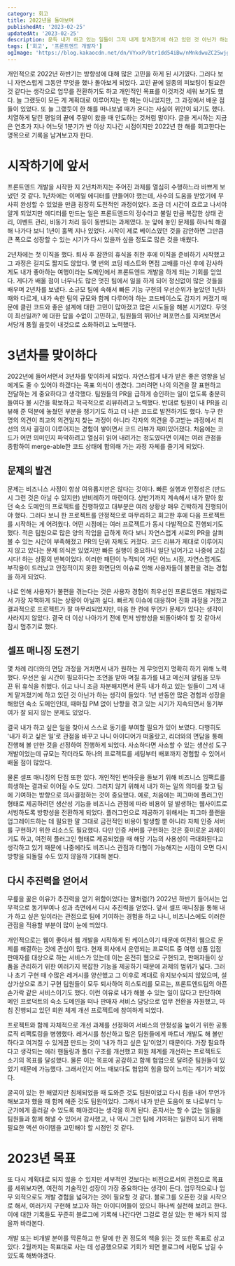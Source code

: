 ```yaml
---
category: 회고
title: 2022년을 돌아보며
publishedAt: '2023-02-25'
updatedAt: '2023-02-25'
description: 문득 내가 하고 있는 일들이 그저 내게 맡겨졌기에 하고 있던 것 아닌가 하는 생각이 들었다. 스스로 하고 싶은 일을 찾아서 해 보았고, 그 결과 장점과 단점이 모두 뚜렷한 경험을 하였다. 또한 그 어느 때보다도 협업의 힘을 많이 느낀 한 해였다.
tags: ['회고', '프론트엔드 개발자']
ogImage: 'https://blog.kakaocdn.net/dn/VYxxP/btr1dd54iBw/nMnkdwuZC25wjgu8k8mBK1/img.png'
---
```


개인적으로 2022년 하반기는 방향성에 대해 많은 고민을 하게 된 시기였다. 그러다 보니 자연스럽게 그동안 무엇을 했나 돌아보게 되었다. 고민 끝에 일종의 피보팅이 필요한 것 같다는 생각으로 업무를 전환하기도 하고 개인적인 목표를 이것저것 세워 보기도 했다. 늘 그랬듯이 모든 게 계획대로 이루어지는 한 해는 아니었지만, 그 과정에서 배운 점들이 있었다. 또 늘 그랬듯이 한 해를 떠나보낼 때가 온다는 사실이 위안이 되기도 했다. 치열하게 달린 평일의 끝에 주말이 왔을 때 안도하는 것처럼 말이다. 글을 게시하는 지금은 연초가 지나 어느덧 1분기가 반 이상 지나간 시점이지만 2022년 한 해를 회고한다는 명목으로 기록을 남겨보고자 한다.

# 시작하기에 앞서

프론트엔드 개발을 시작한 지 2년차까지는 주어진 과제를 열심히 수행하느라 바쁘게 보냈던 것 같다. 1년차에는 이메일 에디터를 만들어야 했는데, 사수의 도움을 받았기에 무사히 완성할 수 있었을 만큼 굉장히 도전적인 과정이었다. 조금 더 시간이 흐르고 나서야 알게 되었지만 에디터를 만드는 일은 프론트엔드의 정수라고 불릴 만큼 복잡한 상태 관리, 이벤트 관리, 비동기 처리 등이 동반되는 과제였다. 눈 앞에 놓인 문제를 하나씩 해결해 나가다 보니 1년이 훌쩍 지나 있었다. 시작이 제로 베이스였던 것을 감안하면 그만큼 큰 폭으로 성장할 수 있는 시기가 다시 있을까 싶을 정도로 많은 것을 배웠다.

2년차에는 첫 이직을 했다. 퇴사 후 잠깐의 휴식을 취한 후에 이직을 준비하기 시작했고 그 과정은 길지도 짧지도 않았다. 몇 번의 코딩 테스트와 면접 고배를 마신 후에 감사하게도 내가 좋아하는 여행이라는 도메인에서 프론트엔드 개발을 하게 되는 기회를 얻었다. 게다가 배울 점이 너무나도 많은 멋진 팀에서 일을 하게 되어 정신없이 많은 것들을 배우며 2년차를 보냈다. 소규모 팀에 속해서 빠른 기능 구현의 우선순위가 높았던 1년차 때와 다르게, 내가 속한 팀의 규모와 함께 다루어야 하는 코드베이스도 갑자기 커졌기 때문에 클린 코드와 좋은 설계에 대한 고민이 많아졌고 많은 시도들을 해본 시기였다. 무엇이 최선일까? 에 대한 답을 수없이 고민하고, 팀원들의 뛰어난 퍼포먼스를 지켜보면서 서당개 풍월 읊듯이 내것으로 소화하려고 노력했다.

# 3년차를 맞이하다

2022년에 들어서면서 3년차를 맞이하게 되었다. 자연스럽게 내가 받은 좋은 영향을 남에게도 줄 수 있어야 하겠다는 목표 의식이 생겼다. 그러려면 나의 의견을 잘 표현하고 전달하는 게 중요하다고 생각했다. 팀원들의 PR을 급하게 승인하는 일이 없도록 충분히 들여다 볼 시간을 확보하고 적극적으로 리뷰하려고 노력했다. 반대로 팀원이 내 PR을 리뷰해 준 덕분에 놓쳤던 부분을 챙기기도 하고 더 나은 코드로 발전하기도 했다. 누구 한 명의 의견이 최고의 의견일지 찾는 과정이 아니라 각자의 의견을 주고받는 과정에서 최선의 의사 결정이 이루어지는 경험이 쌓이면서 코드 리뷰가 재미있어졌다. 처음에는 코드가 어떤 의미인지 파악하려고 열심히 읽어 내려가는 정도였다면 이제는 여러 관점을 종합하여 merge-able한 코드 상태에 합의해 가는 과정 자체를 즐기게 되었다.

## 문제의 발견

문제는 비즈니스 사정이 항상 여유롭지만은 않다는 것이다. 빠른 실행과 안정성은 (반드시 그런 것은 아닐 수 있지만) 반비례하기 마련이다. 상반기까지 계속해서 내가 맡아 왔던 숙소 도메인의 프로젝트를 진행하였고 대부분은 여러 상황상 매우 긴박하게 진행되어야 했다. 그러다 보니 한 프로젝트를 안정적으로 마무리하고 회고한 후에 다음 프로젝트를 시작하는 게 어려웠다. 어떤 시점에는 여러 프로젝트가 동시 다발적으로 진행되기도 했다. 적은 팀원으로 많은 양의 작업을 급하게 하다 보니 자연스럽게 서로의 PR을 살펴볼 수 있는 시간이 부족해졌고 PR의 단위 자체도 커졌다. 코드 리뷰가 제대로 이루어지지 않고 있다는 문제 의식은 있었지만 빠른 실행이 중요하니 일단 넘어가고 나중에 고칩시다! 하는 상황의 반복이었다. 이러한 패턴이 누적되어 가던 어느 시점, 자연스럽게도 부작용이 드러났고 안정적이지 못한 화면단의 이슈로 인해 사용자들이 불편을 겪는 경험을 하게 되었다.

나로 인해 사용자가 불편을 겪는다는 것은 사용자 경험이 최우선인 프론트엔드 개발자로서 가장 자책하게 되는 상황이 아닐까 싶다. 빠르게 이슈에 대응하며 진화 과정을 거쳤고 결과적으로 프로젝트가 잘 마무리되었지만, 마음 한 켠에 무언가 문제가 있다는 생각이 사라지지 않았다. 결국 더 이상 나아가기 전에 먼저 방향성을 되돌아봐야 할 것 같아서 잠시 멈추기로 했다.

## 셀프 매니징 도전기

몇 차례 리더와의 면담 과정을 거치면서 내가 원하는 게 무엇인지 명확히 하기 위해 노력했다. 우선은 쉴 시간이 필요하다는 조언을 받아 며칠 휴가를 내고 메신저 알림을 모두 끈 뒤 휴식을 취했다. 쉬고 나니 조금 차분해지면서 문득 내가 하고 있는 일들이 그저 내게 맡겨졌기에 하고 있던 것 아닌가 하는 생각이 들었다. 1년 반동안 많은 경험과 성장을 해왔던 숙소 도메인인데, 때마침 PM 없이 난항을 겪고 있는 시기가 지속되면서 동기부여가 잘 되지 않는 문제도 있었다.

결국 내가 하고 싶은 일을 찾아서 스스로 동기를 부여할 필요가 있어 보였다. 다행히도 '내가 하고 싶은 일'로 관점을 바꾸고 나니 아이디어가 떠올랐고, 리더와의 면담을 통해 진행해 볼 만한 것을 선정하여 진행하게 되었다. 사소하다면 사소할 수 있는 생산성 도구 개발이었는데 규모는 작더라도 하나의 프로젝트를 세팅부터 배포까지 경험할 수 있어서 배울 점이 많았다.

물론 셀프 매니징의 단점 또한 있다. 개인적인 번아웃을 돌보기 위해 비즈니스 임팩트를 희생하는 결과로 이어질 수도 있다. 그러지 않기 위해서 내가 하는 일의 의미를 찾고 팀에 기여하는 방향으로 의사결정하는 것이 중요했다. 예로, 처음에는 피그마에 플러그인 형태로 제공하려던 생산성 기능을 비즈니스 관점에 따라 비용이 덜 발생하는 웹사이트로 서빙하도록 방향성을 전환하게 되었다. 플러그인으로 제공하기 위해서는 피그마 플랜을 업그레이드하는 데 필요한 말 그대로 금전적인 비용이 발생할 뿐 아니라 자체 인증 서버를 구현하기 위한 리소스도 필요했다. 다만 인증 서버를 구현하는 것은 흥미로운 과제이기도 하고, 여전히 플러그인 형태로 제공되었을 때 해당 기능의 사용성이 극대화된다고 생각하고 있기 때문에 나중에라도 비즈니스 관점과 타협이 가능해지는 시점이 오면 다시 방향을 되돌릴 수도 있지 않을까 기대해 본다.

## 다시 추진력을 얻어서

무릎을 꿇은 이유가 추진력을 얻기 위함이었다는 짤처럼(?) 2022년 하반기 들어서는 업무적으로 동기부여나 성과 측면에서 다시 추진력을 얻었다. 앞서 셀프 매니징을 통해 내가 하고 싶은 일이라는 관점으로 팀에 기여하는 경험을 하고 나니, 비즈니스에도 이러한 관점을 적용할 부분이 많이 눈에 띄었다.

개인적으로는 웹이 좋아서 웹 개발을 시작하게 된 케이스이기 때문에 여전히 웹으로 문제를 해결하는 것에 관심이 많다. 현재 회사에서 운영되는 프로덕트 중 여행 상품 입점 판매자를 대상으로 하는 서비스가 있는데 이는 온전히 웹으로 구현되고, 판매자들이 상품을 관리하기 위한 여러가지 복잡한 기능을 제공하기 때문에 과제의 범위가 넓다. 그러나 초기 구현 때 수많은 레거시를 양산했고 그 이후로 제대로 유지보수되지 않았으며, 설상가상으로 초기 구현 팀원들이 모두 퇴사하여 히스토리를 모르는, 프론트엔드팀의 아픈 손가락 같은 서비스이기도 했다. 이런 이유로 내가 해볼 수 있는 일이 많다고 판단하여 메인 프로덕트의 숙소 도메인을 떠나 판매자 서비스 담당으로 업무 전환을 자원했고, 마침 진행되고 있던 회원 체계 개선 프로젝트에 참여하게 되었다.

프로젝트와 함께 자체적으로 개선 과제를 선정하여 서비스의 안정성을 높이기 위한 공통 로직 리팩토링을 병행했다. 레거시를 청산하고 많은 팀원들에게 파트너 개발도 해 볼만 하다고 여겨질 수 있게끔 만드는 것이 '내가 하고 싶은 일'이었기 때문이다. 가장 필요하다고 생각되는 에러 핸들링과 폴더 구조를 개선했고 회원 체계를 개선하는 프로젝트도 소기의 목표를 달성했다. 물론 이는 목표에 공감하고 함께 협업으로 달려준 팀원들이 있었기 때문에 가능했다. 그래서인지 어느 때보다도 협업의 힘을 많이 느끼는 계기가 되었다.

굴곡이 있는 한 해였지만 침체되었을 때 도와준 것도 팀원이었고 다시 힘을 내어 무언가 해보고자 했을 때 함께 해준 것도 팀원이었다. 그래서 내가 받은 도움이 또 나로부터 누군가에게 흘러갈 수 있도록 해야겠다는 생각을 하게 된다. 혼자서는 할 수 없는 일들을 팀원들과 함께 해낼 수 있어서 감사했고, 나 역시 그런 팀에 기여하는 일원이 되기 위해 필요한 액션 아이템을 고민해야 할 시점인 것 같다.

# 2023년 목표

또 다시 계획대로 되지 않을 수 있지만 세부적인 것보다는 비전으로서의 관점으로 목표를 세워보자면, 여전히 기술적인 성장이 가장 중요하다는 생각이 든다. 업무적으로나 업무 외적으로도 개발 경험을 넓혀가는 것이 필요할 것 같다. 블로그를 오픈한 것을 시작으로 해서, 여러가지 구현해 보고자 하는 아이디어들이 있으니 하나씩 실천해 보려고 한다. 이에 대한 기록들도 꾸준히 블로그에 기록해 나간다면 그걸로 결실 있는 한 해가 되지 않을까 바라본다.

개발 또는 비개발 분야를 막론하고 한 달에 한 권 정도의 책을 읽는 것 또한 목표로 삼고 있다. 2월까지는 목표대로 사는 데 성공했으므로 기회가 되면 블로그에 서평도 남길 수 있도록 해봐야겠다.
